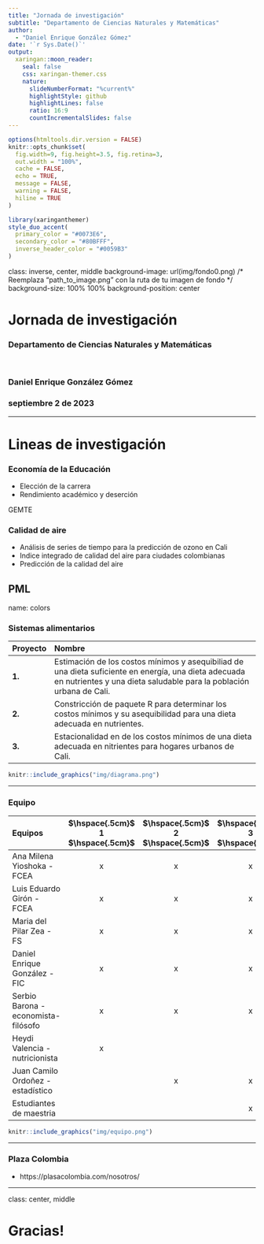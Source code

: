 ```yaml
---
title: "Jornada de investigación"
subtitle: "Departamento de Ciencias Naturales y Matemáticas"  
author: 
  - "Daniel Enrique González Gómez"
date: '`r Sys.Date()`'
output:
  xaringan::moon_reader:
    seal: false
    css: xaringan-themer.css
    nature:
      slideNumberFormat: "%current%"
      highlightStyle: github
      highlightLines: false
      ratio: 16:9
      countIncrementalSlides: false
---
```


```r
options(htmltools.dir.version = FALSE)
knitr::opts_chunk$set(
  fig.width=9, fig.height=3.5, fig.retina=3,
  out.width = "100%",
  cache = FALSE,
  echo = TRUE,
  message = FALSE, 
  warning = FALSE,
  hiline = TRUE
)
```

```r
library(xaringanthemer)
style_duo_accent(
  primary_color = "#0073E6",
  secondary_color = "#80BFFF",
  inverse_header_color = "#0059B3"
)
```

class: inverse, center, middle
background-image: url(img/fondo0.png)  /* Reemplaza "path_to_image.png" con la ruta de tu imagen de fondo */
background-size: 100% 100%
background-position: center

# Jornada de investigación
### Departamento de Ciencias Naturales y Matemáticas  

<br/>

### Daniel Enrique González Gómez
### septiembre 2 de 2023

---

# **Lineas de investigación**

### Economía de la Educación

* Elección de la carrera
* Rendimiento académico y deserción

GEMTE

### **Calidad de aire **

* Análisis de series de tiempo para la predicción de ozono en Cali
* Indice integrado de calidad del aire para ciudades colombianas
* Predicción de la calidad del aire

PML
---
name: colors

### **Sistemas alimentarios**

|Proyecto | Nombre                                                                                                   |
|:--------|:----------------------------------------------------------------------------------------------------------|
| **1.**  | Estimación de los costos mínimos  y asequibiliad de una dieta suficiente en energía, una dieta adecuada en nutrientes y una dieta saludable para la población urbana de Cali.|
| **2.**  | Constricción de paquete R para determinar los costos mínimos y su asequibilidad para una dieta adecuada en nutrientes.|
| **3.**  | Estacionalidad en de los costos mínimos de una dieta adecuada en nitrientes para hogares urbanos de Cali.|



```r
knitr::include_graphics("img/diagrama.png")
```
---

###  **Equipo** 

|Equipos                                 | $\hspace{.5cm}$ 1 $\hspace{.5cm}$ | $\hspace{.5cm}$  2 $\hspace{.5cm}$ | $\hspace{.5cm}$  3 $\hspace{.5cm}$ | 
|:----------------------------------------------------- |:------------------:|:-------------------:|:-------------------:|
| Ana Milena Yioshoka - FCEA                            | x                  | x                   | x  | 
| Luis Eduardo Girón - FCEA                             | x                  | x                   | x  |
| Maria del Pilar Zea - FS                              | x                  | x                   | x  |
| Daniel Enrique González - FIC                         | x                  | x                   | x  |
| Serbio Barona - economista-filósofo                   | x                  | x                   | x  |
| Heydi Valencia - nutricionista                        | x                  |                     |    |
| Juan Camilo Ordoñez - estadístico                     |                    | x                   | x  |
| Estudiantes de maestria                               |                    |                     | x  |   


```r
knitr::include_graphics("img/equipo.png")
```

---

### **Plaza Colombia**

*  https://plasacolombia.com/nosotros/

---

class: center, middle

# Gracias!
